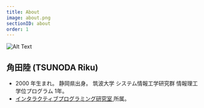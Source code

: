 ```yaml
---
title: About
image: about.png
sectionID: about
order: 1
---
```


![Alt Text](./about.png)

## 角田陸 (TSUNODA Riku)

- 2000 年生まれ。
  静岡県出身。
  筑波大学 システム情報工学研究群 情報理工学位プログラム 1年。
- <a href="https://www.iplab.cs.tsukuba.ac.jp/" target="_blank" rel="noopener noreferrer">
    インタラクティブプログラミング研究室
  </a>
  所属。
